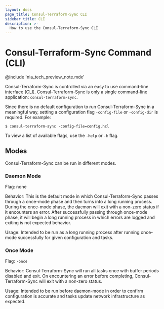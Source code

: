 ```yaml
---
layout: docs
page_title: Consul-Terraform-Sync CLI
sidebar_title: CLI
description: >-
  How to use the Consul-Terraform-Sync CLI
---
```


# Consul-Terraform-Sync Command (CLI)

@include 'nia_tech_preview_note.mdx'

Consul-Terraform-Sync is controlled via an easy to use command-line interface (CLI). Consul-Terraform-Sync is only a single command-line application: `consul-terraform-sync`.

Since there is no default configuration to run Consul-Terraform-Sync in a meaningful way, setting a configuration flag `-config-file` or `-config-dir` is required. For example:

```shell-session
$ consul-terraform-sync -config-file=config.hcl
```

To view a list of available flags, use the `-help` or `-h` flag.

## Modes

Consul-Terraform-Sync can be run in different modes.

### Daemon Mode

Flag: none

Behavior: This is the default mode in which Consul-Terraform-Sync passes through a once-mode phase and then turns into a long running process. During the once-mode phase, the daemon will exit with a non-zero status if it encounters an error. After successfully passing through once-mode phase, it will begin a long running process in which errors are logged and exiting is not expected behavior.

Usage: Intended to be run as a long running process after running once-mode successfully for given configuration and tasks.

### Once Mode

Flag: `-once`

Behavior: Consul-Terraform-Sync will run all tasks once with buffer periods disabled and exit. On encountering an error before completing, Consul-Terraform-Sync will exit with a non-zero status.

Usage: Intended to be run before daemon-mode in order to confirm configuration is accurate and tasks update network infrastructure as expected.
